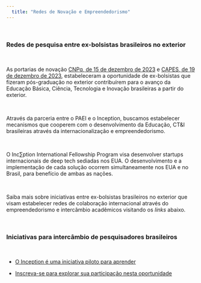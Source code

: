 ```yaml
---
  title: "Redes de Novação e Empreendedorismo"
---
```


\

### Redes de pesquisa entre ex-bolsistas brasileiros no exterior

\

As portarias de novação [CNPq, de 15 de dezembro de 2023](https://www.in.gov.br/en/web/dou/-/portaria-cnpq-n-1.594-de-15-de-dezembro-de-2023-531778458?fbclid=IwAR3yYTPMuyG_nY0lGTujLU9Dwgo2o7pl7OpqHSBs6WEIkgGQ61tfO10qrqE) e [CAPES, de 19 de dezembro de 2023](http://cad.capes.gov.br/ato-administrativo-detalhar?idAtoAdmElastic=13822), estabeleceram a oportunidade de ex-bolsistas que fizeram pós-graduação no exterior contribuírem para o avanço da Educação Básica, Ciência, Tecnologia e Inovação brasileiras a partir do exterior.

\

Através da parceria entre o PAEI e o Inception, buscamos estabelecer mecanismos que cooperem com o desenvolvimento da Educação, CT&I brasileiras através da internacionalização e empreendedorismo. 

\

O Inc∑ption International Fellowship Program visa desenvolver startups internacionais de deep tech sediadas nos EUA.
O desenvolvimento e a implementação de cada solução ocorrem simultaneamente nos EUA e no Brasil, para benefício de ambas as nações.


\

Saiba mais sobre iniciativas entre ex-bolsistas brasileiros no exterior que visam estabelecer redes de colaboração internacional através do empreendedorismo e intercâmbio acadêmicos visitando os *links* abaixo.



\

### Iniciativas para intercâmbio de pesquisadores brasileiros

\

* [O Inception é uma iniciativa piloto para aprender](https://idl.ventures)

* [Inscreva-se para explorar sua participação nesta oportunidade](https://forms.gle/c7FLFGehWEyBReas7)
